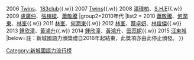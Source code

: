 {{Navbox with columns
|name    = 新城國語力亞洲人氣偶像
|title   = [[新城國語力頒獎禮]]新城國語力亞洲人氣偶像
|titlestyle = background: #FFDBC1
|groupstyle = background: #FFDBC1
|group1=2000年代
|list1 = {{nowrap begin}}
2005 組合:[[S.H.E]]、歌手:[[羅志祥]]{{.w}}
2006 [[Twins]]、[[183club]]{{.w}}
2007 [[Twins]]{{.w}}
2008 [[潘瑋柏]]、[[S.H.E]]{{.w}}
2009 [[盧廣仲]]、[[張棟樑]]、[[蕭敬騰]]
{{nowrap end}}
|group2=2010年代
|list2 = {{nowrap begin}}
2010 [[蕭敬騰]]、[[何潤東]]、[[林峯]]{{.w}}
2011 [[林峯]]、[[何潤東]]{{.w}}
2012 [[林峯]]、[[蔡卓妍]]、[[林俊杰|林俊傑]]{{.w}}
2013 [[鍾欣潼]]、[[黃鴻升]]{{.w}}
2014 [[鍾欣潼]]、[[黃鴻升]]、[[田蕊妮]]{{.w}}
2015 [[汪東城]]
{{nowrap end}}
|below=註：新城國語力頒獎禮自2016年起結束，此獎項亦由此停止頒發。
}}
<noinclude>
[[Category:新城國語力流行榜]]
</noinclude>